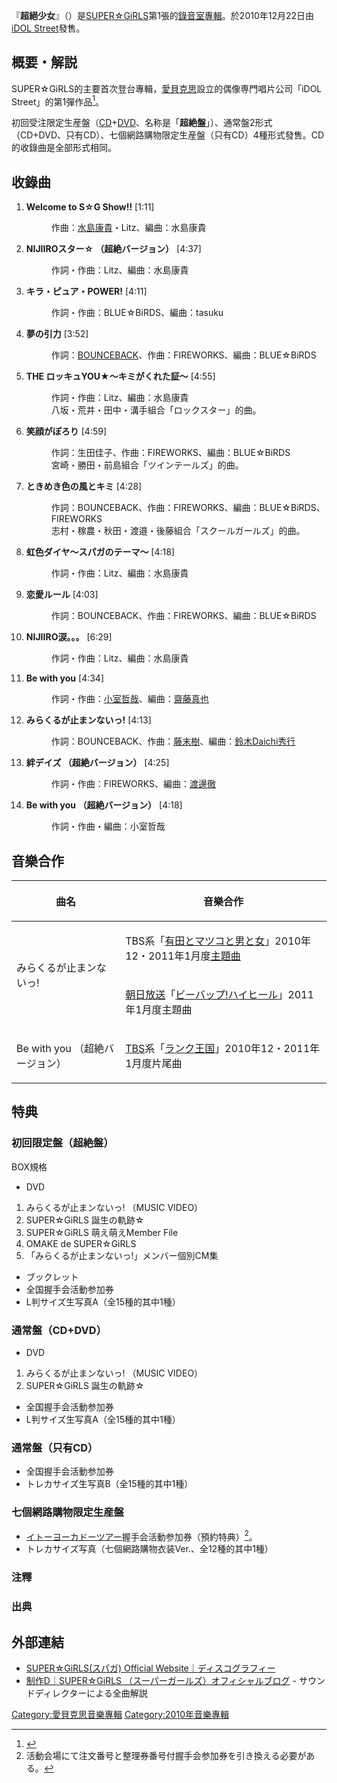 {{Infobox Album 
| Name           = 超絕少女
| Type           = [[錄音室專輯|錄音室專輯]]
| Artist         = [[SUPER☆GiRLS|SUPER☆GiRLS]]
| Released       = 2010年12月22日
| Recorded       = 2010年<br/>{{JPN}}
| Genre          = [[J-POP|J-POP]]
| Length         = 60分56秒
| Label          = [[iDOL_Street|iDOL Street]]
| Producer       = 樋口龍雄（總括製作人）
| Reviews        = 
| Chart position = * 32位<small>（[[Oricon|Oricon]]）</small> 
* 登場4回<small>（Oricon）</small> 
| Certification  = 
| Last album     = -
| This album     = '''超絕少女''' <br/>（2010年）
| Next album     = -
| Misc           = 
}}
『'''超絕少女'''』（{{lang|ja|ちょうぜつしょうじょ}}）是[[SUPER☆GiRLS|SUPER☆GiRLS]]第1張的[[錄音室專輯|錄音室專輯]]。於2010年12月22日由[[iDOL_Street|iDOL Street]]發售。

== 概要・解説 ==
SUPER☆GiRLS的主要首次登台專輯，[[愛貝克思|愛貝克思]]設立的偶像専門唱片公司「iDOL Street」的第1彈作品<ref>{{Cite news|url=http://www.sanspo.com/geino/news/101003/gnj1010030508004-n1.htm|title=エイベックスからアイドルの新レーベル誕生|newspaper=サンケイスポーツ|date=2010年10月3日|accessdate=2011年1月12日|publisher=産業経済新聞社|deadurl=yes|archiveurl=https://web.archive.org/web/20101006101448/http://www.sanspo.com/geino/news/101003/gnj1010030508004-n1.htm|archivedate=2010年10月6日}}</ref>。

初回受注限定生産盤（[[CD|CD]]+[[DVD|DVD]]、名称是「'''超絶盤'''」）、通常盤2形式（CD+DVD、只有CD）、七個網路購物限定生産盤（只有CD）4種形式發售。CD的收錄曲是全部形式相同。

== 收錄曲 ==
# '''Welcome to {{unicode|♥}} S☆G Show!!''' [1:11]
#: 作曲：[[水島康貴|水島康貴]]・Litz、編曲：水島康貴
# '''NIJIIROスター☆ （超絶バージョン）''' [4:37]
#: 作詞・作曲：Litz、編曲：水島康貴
# '''キラ・ピュア・POWER!''' [4:11]
#: 作詞・作曲：BLUE☆BiRDS、編曲：tasuku
# '''夢の引力''' [3:52]
#: 作詞：[[BOUNCEBACK|BOUNCEBACK]]、作曲：FIREWORKS、編曲：BLUE☆BiRDS
# '''THE ロッキュYOU★〜キミがくれた証〜''' [4:55]
#: 作詞・作曲：Litz、編曲：水島康貴
#: 八坂・荒井・田中・溝手組合「ロックスター」的曲。
# '''笑顔がぽろり''' [4:59]
#: 作詞：生田佳子、作曲：FIREWORKS、編曲：BLUE☆BiRDS
#: 宮崎・勝田・前島組合「ツインテールズ」的曲。
# '''ときめき色の風とキミ''' [4:28]
#: 作詞：BOUNCEBACK、作曲：FIREWORKS、編曲：BLUE☆BiRDS、FIREWORKS
#: 志村・稼農・秋田・渡邉・後藤組合「スクールガールズ」的曲。
# '''虹色ダイヤ〜スパガのテーマ〜''' [4:18]
#: 作詞・作曲：Litz、編曲：水島康貴
# '''恋愛ルール''' [4:03]
#: 作詞：BOUNCEBACK、作曲：FIREWORKS、編曲：BLUE☆BiRDS
# '''NIJIIRO涙。。。''' [6:29]
#: 作詞・作曲：Litz、編曲：水島康貴
# '''Be with you''' [4:34]
#: 作詞・作曲：[[小室哲哉|小室哲哉]]、編曲：[[齋藤真也|齋藤真也]]
# '''みらくるが止まンないっ!''' [4:13]
#: 作詞：BOUNCEBACK、作曲：[[藤末樹|藤末樹]]、編曲：[[鈴木Daichi秀行|鈴木Daichi秀行]]
# '''絆デイズ （超絶バージョン）''' [4:25]
#: 作詞・作曲：FIREWORKS、編曲：[[渡邊徹|渡邊徹]]
# '''Be with you （超絶バージョン） ''' [4:18]
#: 作詞・作曲・編曲：小室哲哉

== 音樂合作 ==
{| class="wikitable"
! 曲名 !! 音樂合作
|-
| rowspan="2"|みらくるが止まンないっ!||TBS系「[[有田とマツコと男と女|有田とマツコと男と女]]」2010年12・2011年1月度[[主題曲|主題曲]]
|-
| [[ABC電視台|朝日放送]]「[[ビーバップ!ハイヒール|ビーバップ!ハイヒール]]」2011年1月度主題曲
|-
| Be with you （超絶バージョン）||[[TBS電視台|TBS]]系「[[ランク王国|ランク王国]]」2010年12・2011年1月度片尾曲
|}

== 特典 ==
=== 初回限定盤（超絶盤） ===
BOX規格
*DVD
# みらくるが止まンないっ! （MUSIC VIDEO）
# SUPER☆GiRLS 誕生の軌跡☆
# SUPER☆GiRLS 萌え{{unicode|♥}}萌え{{unicode|♥}}Member File
# OMAKE de SUPER☆GiRLS
# 「みらくるが止まンないっ!」メンバー個別CM集
* ブックレット
* 全国握手会活動参加券
* L判サイズ生写真A（全15種的其中1種）

=== 通常盤（CD+DVD） ===
*DVD
# みらくるが止まンないっ! （MUSIC VIDEO）
# SUPER☆GiRLS 誕生の軌跡☆
* 全国握手会活動参加券
* L判サイズ生写真A（全15種的其中1種）

=== 通常盤（只有CD） ===
* 全国握手会活動参加券
* トレカサイズ生写真B（全15種的其中1種）

=== 七個網路購物限定生産盤 ===
* [[SUPER☆GiRLS#活動・fes|イトーヨーカドーツアー]]握手会活動参加券（預約特典）<ref group="注釋">活動会場にて注文番号と整理券番号付握手会参加券を引き換える必要がある。</ref>。
* トレカサイズ写真（七個網路購物衣装Ver.、全12種的其中1種）

=== 注釋 ===
{{Reflist|group=注釋}}

=== 出典 ===
{{Reflist}}

== 外部連結 ==
* [https://web.archive.org/web/20120201130622/http://supergirls.jp/discography/index.html SUPER☆GiRLS(スパガ) Official Website｜ディスコグラフィー]
* [http://ameblo.jp/supergirls-blog/theme-10030551624.html 制作D｜SUPER☆GiRLS （スーパーガールズ）オフィシャルブログ] - サウンドディレクターによる全曲解説

{{DEFAULTSORT:Chiyo usetsu shiyoushi yo}}

[[Category:愛貝克思音樂專輯|Category:愛貝克思音樂專輯]]
[[Category:2010年音樂專輯|Category:2010年音樂專輯]]